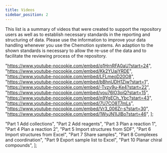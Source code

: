 ```yaml
---
title: Videos
sidebar_position: 2
---
```



This list is a summary of videos that were created to support the repository users as well as to establish necessary standards in the reporting and structuring of data. Please use the information to improve your data handling whenever you use the Chemotion systems.
An adaption to the shown standards is necessary to allow the re-use of the data and to facilitate the reviewing process of the repository.

  "https://www.youtube-nocookie.com/embed/q1HrnRFA0aU?start=24",
  "https://www.youtube-nocookie.com/embed/Kk2YUajYRDE",
  "https://www.youtube-nocookie.com/embed/LFLmeoD20O8",
  "https://www.youtube-nocookie.com/embed/bBhnUDH1Ziw?start=1",
  "https://www.youtube-nocookie.com/embed/-Tvzy9u-Ke4?start=22",
  "https://www.youtube-nocookie.com/embed/vou76lO3oiQ?start=15",
  "https://www.youtube-nocookie.com/embed/n9YgECh_Ybc?start=43",
  "https://www.youtube-nocookie.com/embed/7U7CO8T7mLs",
  "https://www.youtube-nocookie.com/embed/Vr3_006Zr-s?start=30",
  "https://www.youtube-nocookie.com/embed/1WyJN1IJlBo?start=46",
];

  "Part 1 Add collections",
  "Part 2 Add reagents",
  "Part 3 Plan a reaction 1",
  "Part 4 Plan a reaction 2",
  "Part 5 Import structures from SDF",
  "Part 6 Import structures from Excel",
  "Part 7 Share samples",
  "Part 8 Complexes and coordination",
  "Part 9 Export sample list to Excel",
  "Part 10 Planar chiral compounds",
];

<Gallery links={links_eln} titles={titles_eln} />

